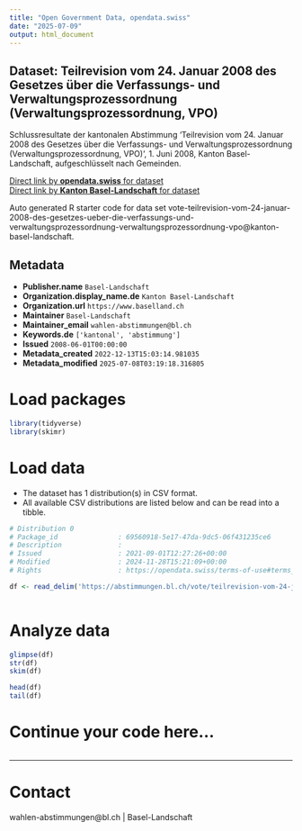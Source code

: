 ```yaml
---
title: "Open Government Data, opendata.swiss"
date: "2025-07-09"
output: html_document
---
```


## Dataset: Teilrevision vom 24. Januar 2008 des Gesetzes über die Verfassungs- und Verwaltungsprozessordnung (Verwaltungsprozessordnung, VPO)

Schlussresultate der kantonalen Abstimmung 'Teilrevision vom 24. Januar 2008 des Gesetzes über die Verfassungs- und Verwaltungsprozessordnung (Verwaltungsprozessordnung, VPO)', 1. Juni 2008, Kanton Basel-Landschaft, aufgeschlüsselt nach Gemeinden.

[Direct link by **opendata.swiss** for dataset](https://opendata.swiss/de/dataset/teilrevision-vom-24-januar-2008-des-gesetzes-uber-die-verfassungs-und-verwaltungsprozessordnung)<br>
[Direct link by **Kanton Basel-Landschaft** for dataset](https://abstimmungen.bl.ch/vote/teilrevision-vom-24-januar-2008-des-gesetzes-ueber-die-verfassungs-und-verwaltungsprozessordnung-verwaltungsprozessordnung-vpo/data)

Auto generated R starter code for data set vote-teilrevision-vom-24-januar-2008-des-gesetzes-ueber-die-verfassungs-und-verwaltungsprozessordnung-verwaltungsprozessordnung-vpo@kanton-basel-landschaft.

## Metadata

- **Publisher.name** `Basel-Landschaft`
- **Organization.display_name.de** `Kanton Basel-Landschaft`
- **Organization.url** `https://www.baselland.ch`
- **Maintainer** `Basel-Landschaft`
- **Maintainer_email** `wahlen-abstimmungen@bl.ch`
- **Keywords.de** `['kantonal', 'abstimmung']`
- **Issued** `2008-06-01T00:00:00`
- **Metadata_created** `2022-12-13T15:03:14.981035`
- **Metadata_modified** `2025-07-08T03:19:18.316805`


# Load packages

```r

library(tidyverse)
library(skimr)

```

# Load data

-   The dataset has 1 distribution(s) in CSV format.
-   All available CSV distributions are listed below and can be read into a tibble.

```r

# Distribution 0
# Package_id               : 69560918-5e17-47da-9dc5-06f431235ce6
# Description              : 
# Issued                   : 2021-09-01T12:27:26+00:00
# Modified                 : 2024-11-28T15:21:09+00:00
# Rights                   : https://opendata.swiss/terms-of-use#terms_by

df <- read_delim('https://abstimmungen.bl.ch/vote/teilrevision-vom-24-januar-2008-des-gesetzes-ueber-die-verfassungs-und-verwaltungsprozessordnung-verwaltungsprozessordnung-vpo/data-csv')



```

# Analyze data

```r

glimpse(df)
str(df)
skim(df)

head(df)
tail(df)

```

# Continue your code here...

```r

```

------------------------------------------------------------------------

# Contact

wahlen-abstimmungen@bl.ch | Basel-Landschaft
